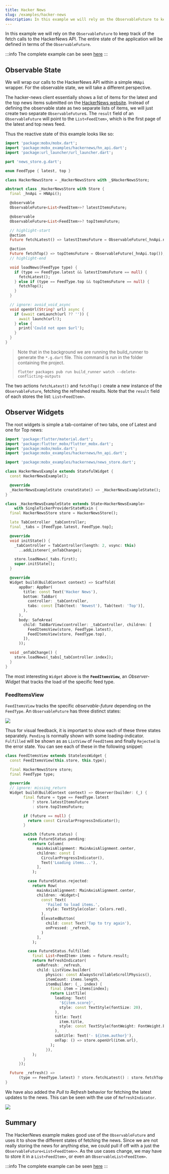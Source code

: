```yaml
---
title: Hacker News
slug: /examples/hacker-news
description: In this example we will rely on the ObservableFuture to keep track of the fetch calls to the HackerNews API.
---
```



In this example we will rely on the `ObservableFuture` to keep track of the fetch calls to the HackerNews API. The entire state of the application will be defined in terms of the `ObservableFuture`.

:::info
The complete example can be seen [here](https://github.com/mobxjs/mobx.dart/tree/master/mobx_examples/lib/hackernews)
:::

## Observable State

We will wrap our calls to the HackerNews API within a simple `HNApi` wrapper. For the observable state, we will take a different perspective.

The hacker-news client essentially shows a list of items for the latest and the top news items submitted on the [HackerNews website](https://news.ycombinator.com/). Instead of defining the observable state as two separate lists of items, we will just create two separate `ObservableFuture`s. The `result` field of an `ObservableFuture` will point to the `List<FeedItem>`, which is the first page of the latest and top news feed.

Thus the reactive state of this example looks like so:

```dart
import 'package:mobx/mobx.dart';
import 'package:mobx_examples/hackernews/hn_api.dart';
import 'package:url_launcher/url_launcher.dart';

part 'news_store.g.dart';

enum FeedType { latest, top }

class HackerNewsStore = _HackerNewsStore with _$HackerNewsStore;

abstract class _HackerNewsStore with Store {
  final _hnApi = HNApi();

  @observable
  ObservableFuture<List<FeedItem>>? latestItemsFuture;

  @observable
  ObservableFuture<List<FeedItem>>? topItemsFuture;

  // highlight-start
  @action
  Future fetchLatest() => latestItemsFuture = ObservableFuture(_hnApi.newest());

  @action
  Future fetchTop() => topItemsFuture = ObservableFuture(_hnApi.top());
  // highlight-end

  void loadNews(FeedType type) {
    if (type == FeedType.latest && latestItemsFuture == null) {
      fetchLatest();
    } else if (type == FeedType.top && topItemsFuture == null) {
      fetchTop();
    }
  }

  // ignore: avoid_void_async
  void openUrl(String? url) async {
    if (await canLaunch(url ?? '')) {
      await launch(url!);
    } else {
      print('Could not open $url');
    }
  }
}

```

> Note that in the background we are running the build_runner to generate the `*.g.dart` file. This command is run in the folder containing the project.
>
> ```
> flutter packages pub run build_runner watch --delete-conflicting-outputs
> ```

The two actions `fetchLatest()` and `fetchTop()` create a new instance of the `ObservableFuture`, fetching the refreshed results. Note that the `result` field of each stores the list: `List<FeedItem>`.

## Observer Widgets

The root widgets is simple a tab-container of two tabs, one of Latest and one for Top news:

```dart
import 'package:flutter/material.dart';
import 'package:flutter_mobx/flutter_mobx.dart';
import 'package:mobx/mobx.dart';
import 'package:mobx_examples/hackernews/hn_api.dart';

import 'package:mobx_examples/hackernews/news_store.dart';

class HackerNewsExample extends StatefulWidget {
  const HackerNewsExample();

  @override
  _HackerNewsExampleState createState() => _HackerNewsExampleState();
}

class _HackerNewsExampleState extends State<HackerNewsExample>
    with SingleTickerProviderStateMixin {
  final HackerNewsStore store = HackerNewsStore();

  late TabController _tabController;
  final _tabs = [FeedType.latest, FeedType.top];

  @override
  void initState() {
    _tabController = TabController(length: 2, vsync: this)
      ..addListener(_onTabChange);

    store.loadNews(_tabs.first);
    super.initState();
  }

  @override
  Widget build(BuildContext context) => Scaffold(
      appBar: AppBar(
        title: const Text('Hacker News'),
        bottom: TabBar(
          controller: _tabController,
          tabs: const [Tab(text: 'Newest'), Tab(text: 'Top')],
        ),
      ),
      body: SafeArea(
        child: TabBarView(controller: _tabController, children: [
          FeedItemsView(store, FeedType.latest),
          FeedItemsView(store, FeedType.top),
        ]),
      ));

  void _onTabChange() {
    store.loadNews(_tabs[_tabController.index]);
  }
}
```

The most interesting `Widget` above is the **`FeedItemsView`**, an _Observer-Widget_ that tracks the load of the specific feed type.

### FeedItemsView

`FeedItemsView` tracks the specific _observable-future_ depending on the `FeedType`. An `ObservableFuture` has three distinct states:


<img src={observableFuture} />

Thus for visual feedback, it is important to show each of these three states separately. `Pending` is normally shown with some loading-indicator. `Fulfilled` will be shown as as `ListView` of `FeedItem`s and finally `Rejected` is the error state. You can see each of these in the following snippet:

```dart
class FeedItemsView extends StatelessWidget {
  const FeedItemsView(this.store, this.type);

  final HackerNewsStore store;
  final FeedType type;

  @override
  // ignore: missing_return
  Widget build(BuildContext context) => Observer(builder: (_) {
        final future = type == FeedType.latest
            ? store.latestItemsFuture
            : store.topItemsFuture;

        if (future == null) {
          return const CircularProgressIndicator();
        }

        switch (future.status) {
          case FutureStatus.pending:
            return Column(
              mainAxisAlignment: MainAxisAlignment.center,
              children: const [
                CircularProgressIndicator(),
                Text('Loading items...'),
              ],
            );

          case FutureStatus.rejected:
            return Row(
              mainAxisAlignment: MainAxisAlignment.center,
              children: <Widget>[
                const Text(
                  'Failed to load items.',
                  style: TextStyle(color: Colors.red),
                ),
                ElevatedButton(
                  child: const Text('Tap to try again'),
                  onPressed: _refresh,
                )
              ],
            );

          case FutureStatus.fulfilled:
            final List<FeedItem> items = future.result;
            return RefreshIndicator(
              onRefresh: _refresh,
              child: ListView.builder(
                  physics: const AlwaysScrollableScrollPhysics(),
                  itemCount: items.length,
                  itemBuilder: (_, index) {
                    final item = items[index];
                    return ListTile(
                      leading: Text(
                        '${item.score}',
                        style: const TextStyle(fontSize: 20),
                      ),
                      title: Text(
                        item.title,
                        style: const TextStyle(fontWeight: FontWeight.bold),
                      ),
                      subtitle: Text('- ${item.author}'),
                      onTap: () => store.openUrl(item.url),
                    );
                  }),
            );
        }
      });

  Future _refresh() =>
      (type == FeedType.latest) ? store.fetchLatest() : store.fetchTop();
}
```

We have also added the _Pull to Refresh_ behavior for fetching the latest updates to the news. This can be seen with the use of `RefreshIndicator`.


<img src={hnGif} />

## Summary

The HackerNews example makes good use of the `ObservableFuture` and uses it to show the different states of fetching the news. Since we are not really storing the news for anything else, we could pull if off with a just the `ObservableFuture<List<FeedItem>>`. As the use cases change, we may have to store it in a `List<FeedItem>`, or even an `ObservableList<FeedItem>`.

:::info
The complete example can be seen [here](https://github.com/mobxjs/mobx.dart/tree/master/mobx_examples/lib/hackernews)
:::